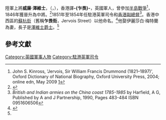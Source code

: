{{Infobox military person
| honorific_prefix = [[上將|陸軍上將]]
| name          = 威廉·澤維士
| native_name    = General William Jervois
| honorific_suffix = {{Post-nominals|post-noms=[[皇家圭爾夫勳章|KH]]}}
| image         =
| caption       =
| birth_date          =1782年
| death_date          =1862年11月5日
| placeofburial_label = 
| placeofburial =
| birth_place  =
| death_place  =
| placeofburial_coordinates = <!-- {{coord|LAT|LONG|display=inline,title}} -->
| nickname      =
| allegiance    ={{flagicon|United Kingdom}} [[大不列顛及愛爾蘭聯合王國|英国]]
| branch        =[[Image:Flag_of_the_British_Army.svg|23px]] [[英国陆军|英国陆军]]
| serviceyears  =
| rank          =[[上將|上將]]
| unit          =
| commands      ={{link-en|駐港英軍司令|Commander British Forces in Hong Kong}}
| battles       =[[半岛战争|半岛战争]]
| awards        =騎士級[[皇家圭爾夫勳章|皇家圭爾夫勳章]]
| relations     =
| laterwork     =
}}
陸軍上將'''威廉·澤維士'''，{{post-nominals|country=GBR|size=100%|sep=,|KH}}（{{lang|en|William Jervois}}，{{bd|1782年||1862年|11月5日}}），香港譯'''-{乍畏}-'''，英國軍人，曾參加[[半島戰爭|半島戰爭]]<ref name=odnb>John S. Kinross, 'Jervois, Sir William Francis Drummond (1821–1897)', Oxford Dictionary of National Biography, Oxford University Press, 2004; online edn, May 2009 [http://www.oxforddnb.com/view/article/14800]</ref>，1846年獲晉升為中將。<ref>{{LondonGazette|issue=20660|supp=|startpage=3988|date=10 November 1846|accessdate=2010-04-05}}</ref>1851年至1854年任駐港英軍司令和[[香港副總督|香港副總督]]<ref>''British and Indian armies on the China coast 1785-1985'' by Harfield, A G, Published by A and J Partnership, 1990, Pages 483-484 ISBN 0951606506</ref>。香港中西區的[[蘇杭街|蘇杭街]]（舊稱'''乍畏街'''，Jervois Street）以他命名。<ref>{{cite book | title=Signs of a Colonial Era | publisher=Hong Kong University Press | author=Andrew Yanne| author2=Gillis Heller | year=2009 | pages=83 | isbn=9622099440}}</ref>他娶伊麗莎白·梅特蘭為妻，長子是[[澤維士|澤維士爵士]]。<ref name=odnb/>

==參考文獻==
{{reflist}}

{{DEFAULTSORT:Jervois, William}}
[[Category:英國軍事人物|Category:英國軍事人物]]
[[Category:駐港英軍司令|Category:駐港英軍司令]]
